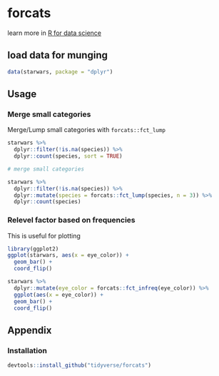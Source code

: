 # forcats

learn more in [R for data science](https://r4ds.had.co.nz/factors.html)

## load data for munging

```r

data(starwars, package = "dplyr")

```

## Usage

### Merge small categories

Merge/Lump small categories with `forcats::fct_lump`

```r

starwars %>%
  dplyr::filter(!is.na(species)) %>%
  dplyr::count(species, sort = TRUE)

# merge small categories

starwars %>%
  dplyr::filter(!is.na(species)) %>%
  dplyr::mutate(species = forcats::fct_lump(species, n = 3)) %>%
  dplyr::count(species)

```

### Relevel factor based on frequencies

This is useful for plotting

```r

library(ggplot2)
ggplot(starwars, aes(x = eye_color)) +
  geom_bar() +
  coord_flip()

starwars %>%
  dplyr::mutate(eye_color = forcats::fct_infreq(eye_color)) %>%
  ggplot(aes(x = eye_color)) +
  geom_bar() +
  coord_flip()

```

## Appendix

### Installation

```r

devtools::install_github("tidyverse/forcats")

```


